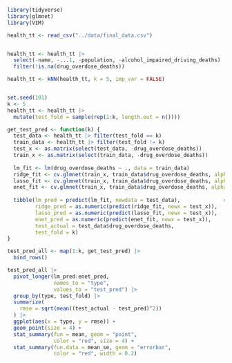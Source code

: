 ```r
library(tidyverse)
library(glmnet)
library(VIM)
```


```r
health_tt <- read_csv("../data/final_data.csv")


health_tt <- health_tt |> 
  select(-name, -...1, -population, -alcohol_impaired_driving_deaths) |> 
  filter(!is.na(drug_overdose_deaths))
```


```r
health_tt <- kNN(health_tt, k = 5, imp_var = FALSE)


set.seed(101)
k <- 5
health_tt <- health_tt |>
  mutate(test_fold = sample(rep(1:k, length.out = n())))
```


```r
get_test_pred <- function(k) {
  test_data <- health_tt |> filter(test_fold == k)                     # get test and training data
  train_data <- health_tt |> filter(test_fold != k)
  test_x <- as.matrix(select(test_data, -drug_overdose_deaths))                       # get test and training matrices
  train_x <- as.matrix(select(train_data, -drug_overdose_deaths))
  
  lm_fit <- lm(drug_overdose_deaths ~ ., data = train_data)                           # fit models to training data
  ridge_fit <- cv.glmnet(train_x, train_data$drug_overdose_deaths, alpha = 0)
  lasso_fit <- cv.glmnet(train_x, train_data$drug_overdose_deaths, alpha = 1)
  enet_fit <- cv.glmnet(train_x, train_data$drug_overdose_deaths, alpha = 0.5)
  
  tibble(lm_pred = predict(lm_fit, newdata = test_data),              # return test results
         ridge_pred = as.numeric(predict(ridge_fit, newx = test_x)),
         lasso_pred = as.numeric(predict(lasso_fit, newx = test_x)),
         enet_pred = as.numeric(predict(enet_fit, newx = test_x)),
         test_actual = test_data$drug_overdose_deaths,
         test_fold = k)
}
```


```r
test_pred_all <- map(1:k, get_test_pred) |> 
  bind_rows()
```


```r
test_pred_all |>
  pivot_longer(lm_pred:enet_pred, 
               names_to = "type", 
               values_to = "test_pred") |>
  group_by(type, test_fold) |>
  summarize(
    rmse = sqrt(mean((test_actual - test_pred)^2))
  ) |> 
  ggplot(aes(x = type, y = rmse)) + 
  geom_point(size = 4) +
  stat_summary(fun = mean, geom = "point", 
               color = "red", size = 4) + 
  stat_summary(fun.data = mean_se, geom = "errorbar", 
               color = "red", width = 0.2)
```

